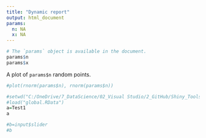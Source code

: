 ```yaml
---
title: "Dynamic report"
output: html_document
params:
  n: NA
  x: NA
---
```

  
```r
# The `params` object is available in the document.
params$n
params$x
```

A plot of `params$n` random points.

```r
#plot(rnorm(params$n), rnorm(params$n))
```

```r
#setwd("C:/OneDrive/7_DataScience/02_Visual Studio/2_GitHub/Shiny_Tools/Shiny_Tools/Shinydashboard/render")
#load("global.RData")
a=Test1
a
```

```r

#b=input$slider
#b
```



